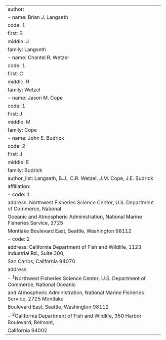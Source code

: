 ---
author:
  - name: Brian J. Langseth
    code: 1
    first: B
    middle: J
    family: Langseth
  - name: Chantel R. Wetzel
    code: 1
    first: C
    middle: R
    family: Wetzel
  - name: Jason M. Cope
    code: 1
    first: J
    middle: M
    family: Cope
  - name: John E. Budrick
    code: 2
    first: J
    middle: E
    family: Budrick
author_list: Langseth, B.J., C.R. Wetzel, J.M. Cope, J.E. Budrick
affiliation:
  - code: 1
    address: Northwest Fisheries Science Center, U.S. Department of Commerce, National
      Oceanic and Atmospheric Administration, National Marine Fisheries Service, 2725
      Montlake Boulevard East, Seattle, Washington 98112
  - code: 2
    address: California Department of Fish and Wildlife, 1123 Industrial Rd., Suite 300,
      San Carlos, California 94070
address:
  - ^1^Northwest Fisheries Science Center, U.S. Department of Commerce, National Oceanic
    and Atmospheric Administration, National Marine Fisheries Service, 2725 Montlake
    Boulevard East, Seattle, Washington 98112
  - ^2^California Department of Fish and Wildlife, 350 Harbor Boulevard, Belmont,
    California 94002
---